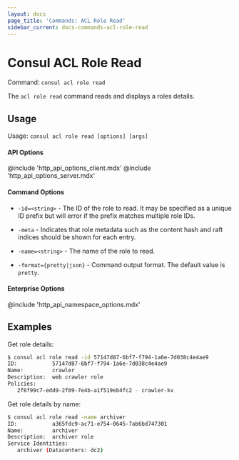 ```yaml
---
layout: docs
page_title: 'Commands: ACL Role Read'
sidebar_current: docs-commands-acl-role-read
---
```


# Consul ACL Role Read

Command: `consul acl role read`

The `acl role read` command reads and displays a roles details.

## Usage

Usage: `consul acl role read [options] [args]`

#### API Options

@include 'http_api_options_client.mdx'
@include 'http_api_options_server.mdx'

#### Command Options

- `-id=<string>` - The ID of the role to read. It may be specified as a unique ID
  prefix but will error if the prefix matches multiple role IDs.

- `-meta` - Indicates that role metadata such as the content hash and raft
  indices should be shown for each entry.

- `-name=<string>` - The name of the role to read.

- `-format={pretty|json}` - Command output format. The default value is `pretty`.

#### Enterprise Options

@include 'http_api_namespace_options.mdx'

## Examples

Get role details:

```sh
$ consul acl role read -id 57147d87-6bf7-f794-1a6e-7d038c4e4ae9
ID:           57147d87-6bf7-f794-1a6e-7d038c4e4ae9
Name:         crawler
Description:  web crawler role
Policies:
   2f8f99c7-edd9-2f09-7e4b-a1f519eb4fc2 - crawler-kv
```

Get role details by name:

```sh
$ consul acl role read -name archiver
ID:           a365fdc9-ac71-e754-0645-7ab6bd747301
Name:         archiver
Description:  archiver role
Service Identities:
   archiver (Datacenters: dc2)
```
